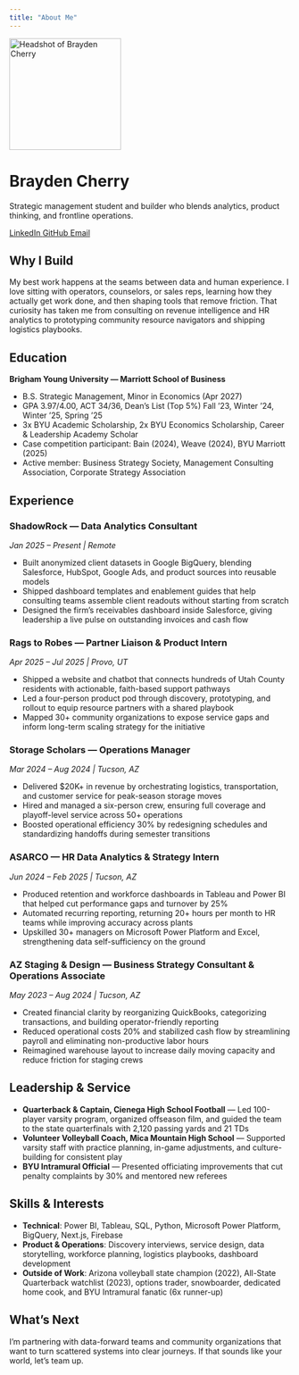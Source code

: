 ```yaml
---
title: "About Me"
---
```


::: {.hero-banner .text-center}

<img src="images/profile.jpeg" alt="Headshot of Brayden Cherry" class="rounded-circle mb-3" width="200">

<h1>Brayden Cherry</h1>
<p>Strategic management student and builder who blends analytics, product thinking, and frontline operations.</p>

<a href="https://linkedin.com/in/braydencherry" class="btn btn-outline-primary btn-sm" target="_blank">
  <i class="fab fa-linkedin"></i> LinkedIn
</a>
<a href="https://github.com/cherryb16" class="btn btn-outline-primary btn-sm" target="_blank">
  <i class="fab fa-github"></i> GitHub
</a>
<a href="mailto:braydenmcherry@gmail.com" class="btn btn-outline-primary btn-sm" target="_blank">
  <i class="fa-solid fa-envelope"></i> Email
</a>

:::

## Why I Build

My best work happens at the seams between data and human experience. I love sitting with operators, counselors, or sales reps, learning how they actually get work done, and then shaping tools that remove friction. That curiosity has taken me from consulting on revenue intelligence and HR analytics to prototyping community resource navigators and shipping logistics playbooks.

## Education

**Brigham Young University — Marriott School of Business**

- B.S. Strategic Management, Minor in Economics (Apr 2027)
- GPA 3.97/4.00, ACT 34/36, Dean's List (Top 5%) Fall '23, Winter '24, Winter '25, Spring '25
- 3x BYU Academic Scholarship, 2x BYU Economics Scholarship, Career & Leadership Academy Scholar
- Case competition participant: Bain (2024), Weave (2024), BYU Marriott (2025)
- Active member: Business Strategy Society, Management Consulting Association, Corporate Strategy Association

## Experience

### ShadowRock — Data Analytics Consultant
*Jan 2025 – Present | Remote*

- Built anonymized client datasets in Google BigQuery, blending Salesforce, HubSpot, Google Ads, and product sources into reusable models
- Shipped dashboard templates and enablement guides that help consulting teams assemble client readouts without starting from scratch
- Designed the firm's receivables dashboard inside Salesforce, giving leadership a live pulse on outstanding invoices and cash flow

### Rags to Robes — Partner Liaison & Product Intern
*Apr 2025 – Jul 2025 | Provo, UT*

- Shipped a website and chatbot that connects hundreds of Utah County residents with actionable, faith-based support pathways
- Led a four-person product pod through discovery, prototyping, and rollout to equip resource partners with a shared playbook
- Mapped 30+ community organizations to expose service gaps and inform long-term scaling strategy for the initiative

### Storage Scholars — Operations Manager
*Mar 2024 – Aug 2024 | Tucson, AZ*

- Delivered $20K+ in revenue by orchestrating logistics, transportation, and customer service for peak-season storage moves
- Hired and managed a six-person crew, ensuring full coverage and playoff-level service across 50+ operations
- Boosted operational efficiency 30% by redesigning schedules and standardizing handoffs during semester transitions

### ASARCO — HR Data Analytics & Strategy Intern
*Jun 2024 – Feb 2025 | Tucson, AZ*

- Produced retention and workforce dashboards in Tableau and Power BI that helped cut performance gaps and turnover by 25%
- Automated recurring reporting, returning 20+ hours per month to HR teams while improving accuracy across plants
- Upskilled 30+ managers on Microsoft Power Platform and Excel, strengthening data self-sufficiency on the ground

### AZ Staging & Design — Business Strategy Consultant & Operations Associate
*May 2023 – Aug 2024 | Tucson, AZ*

- Created financial clarity by reorganizing QuickBooks, categorizing transactions, and building operator-friendly reporting
- Reduced operational costs 20% and stabilized cash flow by streamlining payroll and eliminating non-productive labor hours
- Reimagined warehouse layout to increase daily moving capacity and reduce friction for staging crews

## Leadership & Service

- **Quarterback & Captain, Cienega High School Football** — Led 100-player varsity program, organized offseason film, and guided the team to the state quarterfinals with 2,120 passing yards and 21 TDs
- **Volunteer Volleyball Coach, Mica Mountain High School** — Supported varsity staff with practice planning, in-game adjustments, and culture-building for consistent play
- **BYU Intramural Official** — Presented officiating improvements that cut penalty complaints by 30% and mentored new referees

## Skills & Interests

- **Technical**: Power BI, Tableau, SQL, Python, Microsoft Power Platform, BigQuery, Next.js, Firebase
- **Product & Operations**: Discovery interviews, service design, data storytelling, workforce planning, logistics playbooks, dashboard development
- **Outside of Work**: Arizona volleyball state champion (2022), All-State Quarterback watchlist (2023), options trader, snowboarder, dedicated home cook, and BYU Intramural fanatic (6x runner-up)

## What's Next

I'm partnering with data-forward teams and community organizations that want to turn scattered systems into clear journeys. If that sounds like your world, let's team up.
